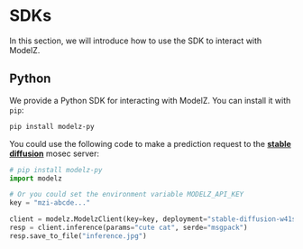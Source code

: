 # SDKs

In this section, we will introduce how to use the SDK to interact with ModelZ.

## Python

We provide a Python SDK for interacting with ModelZ. You can install it with `pip`:

```bash copy
pip install modelz-py
```

You could use the following code to make a prediction request to the [**stable diffusion**](./frameworks/mosec/stable-diffusion) mosec server:

```python copy
# pip install modelz-py
import modelz

# Or you could set the environment variable MODELZ_API_KEY
key = "mzi-abcde..."

client = modelz.ModelzClient(key=key, deployment="stable-diffusion-w41s2qknzjo0fk3i")
resp = client.inference(params="cute cat", serde="msgpack")
resp.save_to_file("inference.jpg")
```
